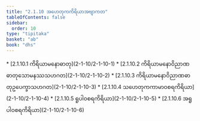 ```yaml
---
title: "2.1.10 အဟေတုကကိရိယာအဗျာကတ"
tableOfContents: false
sidebar:
  order: 10
type: "tipitaka"
basket: "ab"
book: "dhs"
---
```



<DynamicBreadcrumb />



<TableOfContents book="dhs" section="2.1.10">
* [2.1.10.1 ကိရိယာမနောဓာတု](2-1-10/2-1-10-1)
* [2.1.10.2 ကိရိယာမနောဝိညာဏဓာတုသောမနဿသဟဂတ](2-1-10/2-1-10-2)
* [2.1.10.3 ကိရိယာမနောဝိညာဏဓာတုဥပေက္ခာသဟဂတ](2-1-10/2-1-10-3)
* [2.1.10.4 သဟေတုကကာမာဝစရကိရိယာ](2-1-10/2-1-10-4)
* [2.1.10.5 ရူပါဝစရကိရိယာ](2-1-10/2-1-10-5)
* [2.1.10.6 အရူပါဝစရကိရိယာ](2-1-10/2-1-10-6)
</TableOfContents>